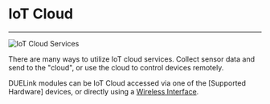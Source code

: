 
# IoT Cloud

---
![IoT Cloud Services](pathname:///img/iot-cloud.png)

There are many ways to utilize IoT cloud services. Collect sensor data and send to the "cloud", or use the cloud to control devices remotely.

DUELink modules can be IoT Cloud accessed via one of the [Supported Hardware] devices, or directly using a [Wireless Interface](../interface/wireless).  

